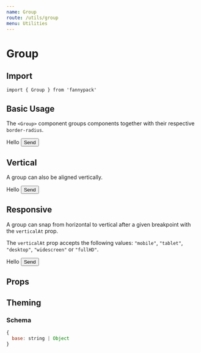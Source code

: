 ```yaml
---
name: Group
route: /utils/group
menu: Utilities
---
```



# Group

## Import

`import { Group } from 'fannypack'`

## Basic Usage

The `<Group>` component groups components together with their respective `border-radius`.

<Playground>
  <Group>
    <Box backgroundColor="primary" color="white" padding="0.5rem 1rem">
      Hello
    </Box>
    <Button>Send</Button>
  </Group>
</Playground>

## Vertical

A group can also be aligned vertically.

<Playground>
  <Group isVertical>
    <Box backgroundColor="primary" color="white" padding="0.5rem 1rem" textAlign="center">
      Hello
    </Box>
    <Button>Send</Button>
  </Group>
</Playground>

## Responsive

A group can snap from horizontal to vertical after a given breakpoint with the `verticalAt` prop.

The `verticalAt` prop accepts the following values: `"mobile"`, `"tablet"`, `"desktop"`, `"widescreen"` or `"fullHD"`.

<Playground>
  <Group verticalAt="tablet">
    <Box backgroundColor="primary" color="white" padding="0.5rem 1rem">
      Hello
    </Box>
    <Button>Send</Button>
  </Group>
</Playground>

## Props

<PropsTable component={GroupProps} />

## Theming

### Schema

```jsx
{
  base: string | Object
}
```
